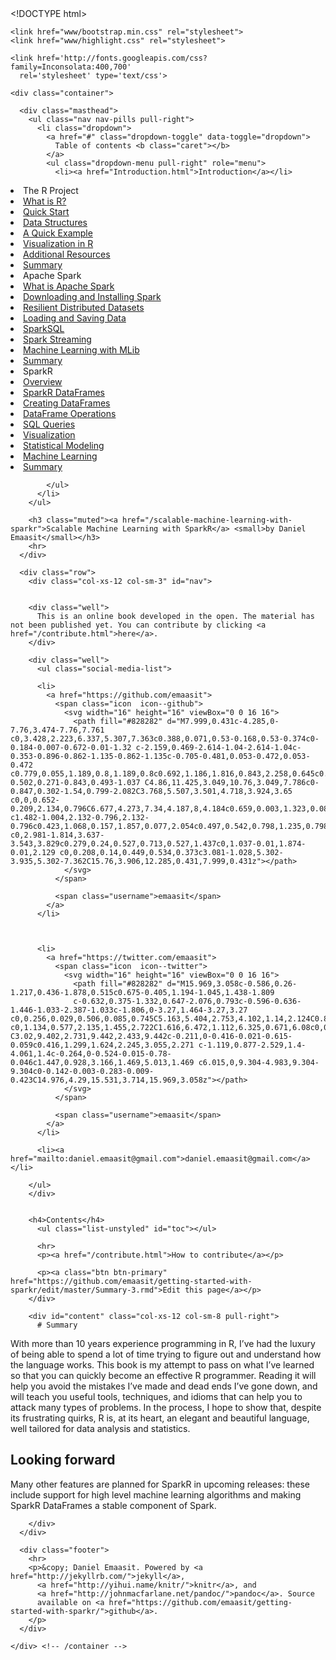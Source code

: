 <!DOCTYPE html>
<html>
  <head>
    <title>Summary-3 &middot; Scalable Machine Learning with SparkR</title>
    <meta charset="utf-8">
    <meta name="viewport" content="width=device-width, initial-scale=1.0">

    <link href="www/bootstrap.min.css" rel="stylesheet">
    <link href="www/highlight.css" rel="stylesheet">

    <link href='http://fonts.googleapis.com/css?family=Inconsolata:400,700'
      rel='stylesheet' type='text/css'>
  </head>

  <body>

    <div class="container">

      <div class="masthead">
        <ul class="nav nav-pills pull-right">
          <li class="dropdown">
            <a href="#" class="dropdown-toggle" data-toggle="dropdown">
              Table of contents <b class="caret"></b>
            </a>
            <ul class="dropdown-menu pull-right" role="menu">
              <li><a href="Introduction.html">Introduction</a></li>

<li class="dropdown-header">The R Project</li>
<li><a href="What-is-r.html">What is R?</a></li>
<li><a href="Quick-start.html">Quick Start</a></li>
<li><a href="Data-Structures.html">Data Structures</a></li>
<li><a href="A-quick-example.html">A Quick Example</a></li>
<li><a href="Visualization-in-r.html">Visualization in R</a></li>
<li><a href="Additional-resources.html">Additional Resources</a></li>
<li><a href="summary-1.html">Summary</a></li>


<li class="dropdown-header">Apache Spark</li>
<li><a href="Functional-programming.html">What is Apache Spark</a></li>
<li><a href="Downloading-and-installing-spark.html">Downloading and Installing Spark</a></li>
<li><a href="Resilient-distributed-datasets.html">Resilient Distributed Datasets</a></li>
<li><a href="Loading-and-saving-data.html">Loading and Saving Data</a></li>
<li><a href="Sparksql.html">SparkSQL</a></li>
<li><a href="Spark-streaming.html">Spark Streaming</a></li>
<li><a href="Machine-learning-with-mllib.html">Machine Learning with MLib</a></li>
<li><a href="summary-2.html">Summary</a></li>


<li class="dropdown-header">SparkR</li>
<li><a href="Overview.html">Overview</a></li>
<li><a href="Spark-r-dataframes.html">SparkR DataFrames</a></li>
<li><a href="Creating-dataframes.html">Creating DataFrames</a></li>
<li><a href="Dataframe-operations.html">DataFrame Operations</a></li>
<li><a href="sql-queries.html">SQL Queries</a></li>
<li><a href="visualization.html">Visualization</a></li>
<li><a href="statistical-modeling.html">Statistical Modeling</a></li>
<li><a href="machine-learning.html">Machine Learning</a></li>
<li><a href="summary-3.html">Summary</a></li>




            </ul>
          </li>
        </ul>

        <h3 class="muted"><a href="/scalable-machine-learning-with-sparkr">Scalable Machine Learning with SparkR</a> <small>by Daniel Emaasit</small></h3>
        <hr>
      </div>

      <div class="row">
        <div class="col-xs-12 col-sm-3" id="nav">


        <div class="well">
          This is an online book developed in the open. The material has not been published yet. You can contribute by clicking <a href="/contribute.html">here</a>.
        </div>

        <div class="well">
          <ul class="social-media-list">
          
          <li>
            <a href="https://github.com/emaasit">
              <span class="icon  icon--github">
                <svg width="16" height="16" viewBox="0 0 16 16">
                  <path fill="#828282" d="M7.999,0.431c-4.285,0-7.76,3.474-7.76,7.761 c0,3.428,2.223,6.337,5.307,7.363c0.388,0.071,0.53-0.168,0.53-0.374c0-0.184-0.007-0.672-0.01-1.32 c-2.159,0.469-2.614-1.04-2.614-1.04c-0.353-0.896-0.862-1.135-0.862-1.135c-0.705-0.481,0.053-0.472,0.053-0.472 c0.779,0.055,1.189,0.8,1.189,0.8c0.692,1.186,1.816,0.843,2.258,0.645c0.071-0.502,0.271-0.843,0.493-1.037 C4.86,11.425,3.049,10.76,3.049,7.786c0-0.847,0.302-1.54,0.799-2.082C3.768,5.507,3.501,4.718,3.924,3.65 c0,0,0.652-0.209,2.134,0.796C6.677,4.273,7.34,4.187,8,4.184c0.659,0.003,1.323,0.089,1.943,0.261 c1.482-1.004,2.132-0.796,2.132-0.796c0.423,1.068,0.157,1.857,0.077,2.054c0.497,0.542,0.798,1.235,0.798,2.082 c0,2.981-1.814,3.637-3.543,3.829c0.279,0.24,0.527,0.713,0.527,1.437c0,1.037-0.01,1.874-0.01,2.129 c0,0.208,0.14,0.449,0.534,0.373c3.081-1.028,5.302-3.935,5.302-7.362C15.76,3.906,12.285,0.431,7.999,0.431z"></path>
                </svg>
              </span>

              <span class="username">emaasit</span>
            </a>
          </li>
          

          
          <li>
            <a href="https://twitter.com/emaasit">
              <span class="icon  icon--twitter">
                <svg width="16" height="16" viewBox="0 0 16 16">
                  <path fill="#828282" d="M15.969,3.058c-0.586,0.26-1.217,0.436-1.878,0.515c0.675-0.405,1.194-1.045,1.438-1.809
                  c-0.632,0.375-1.332,0.647-2.076,0.793c-0.596-0.636-1.446-1.033-2.387-1.033c-1.806,0-3.27,1.464-3.27,3.27 c0,0.256,0.029,0.506,0.085,0.745C5.163,5.404,2.753,4.102,1.14,2.124C0.859,2.607,0.698,3.168,0.698,3.767 c0,1.134,0.577,2.135,1.455,2.722C1.616,6.472,1.112,6.325,0.671,6.08c0,0.014,0,0.027,0,0.041c0,1.584,1.127,2.906,2.623,3.206 C3.02,9.402,2.731,9.442,2.433,9.442c-0.211,0-0.416-0.021-0.615-0.059c0.416,1.299,1.624,2.245,3.055,2.271 c-1.119,0.877-2.529,1.4-4.061,1.4c-0.264,0-0.524-0.015-0.78-0.046c1.447,0.928,3.166,1.469,5.013,1.469 c6.015,0,9.304-4.983,9.304-9.304c0-0.142-0.003-0.283-0.009-0.423C14.976,4.29,15.531,3.714,15.969,3.058z"></path>
                </svg>
              </span>

              <span class="username">emaasit</span>
            </a>
          </li>

          <li><a href="mailto:daniel.emaasit@gmail.com">daniel.emaasit@gmail.com</a></li>
          
        </ul>
        </div>


        <h4>Contents</h4>
          <ul class="list-unstyled" id="toc"></ul>

          <hr>
          <p><a href="/contribute.html">How to contribute</a></p>

          <p><a class="btn btn-primary" href="https://github.com/emaasit/getting-started-with-sparkr/edit/master/Summary-3.rmd">Edit this page</a></p>
        </div>

        <div id="content" class="col-xs-12 col-sm-8 pull-right">
          # Summary

With more than 10 years experience programming in R, I've had the luxury of being able to spend a lot of time trying to figure out and understand how the language works. This book is my attempt to pass on what I've learned so that you can quickly become an effective R programmer. Reading it will help you avoid the mistakes I've made and dead ends I've gone down, and will teach you useful tools, techniques, and idioms that can help you to attack many types of problems. In the process, I hope to show that, despite its frustrating quirks, R is, at its heart, an elegant and beautiful language, well tailored for data analysis and statistics.



## Looking forward {#looking-forward}

Many other features are planned for SparkR in upcoming releases: these include support for high level machine learning algorithms and making SparkR DataFrames a stable component of Spark.



        </div>
      </div>

      <div class="footer">
        <hr>
        <p>&copy; Daniel Emaasit. Powered by <a href="http://jekyllrb.com/">jekyll</a>,
          <a href="http://yihui.name/knitr/">knitr</a>, and
          <a href="http://johnmacfarlane.net/pandoc/">pandoc</a>. Source
          available on <a href="https://github.com/emaasit/getting-started-with-sparkr/">github</a>.
        </p>
      </div>

    </div> <!-- /container -->

  <script src="//code.jquery.com/jquery.js"></script>
  <script src="www/bootstrap.min.js"></script>
  <script src="www/toc.js"></script>
  <script>
    (function(i,s,o,g,r,a,m){i['GoogleAnalyticsObject']=r;i[r]=i[r]||function(){
    (i[r].q=i[r].q||[]).push(arguments)},i[r].l=1*new Date();a=s.createElement(o),
    m=s.getElementsByTagName(o)[0];a.async=1;a.src=g;m.parentNode.insertBefore(a,m)
    })(window,document,'script','//www.google-analytics.com/analytics.js','ga');

    ga('create', 'UA-67989-17', 'auto');
    ga('send', 'pageview');

  </script>
  </body>
</html>
